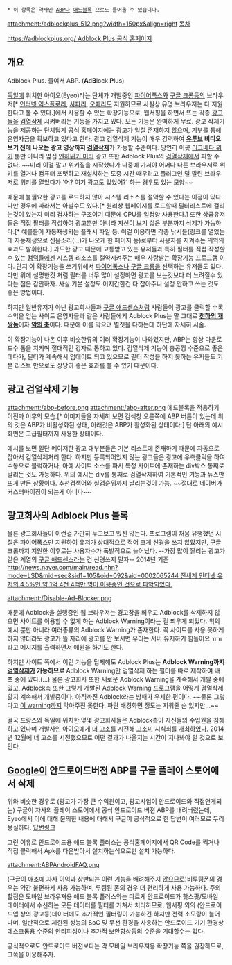  * 이 항목은 약자인 [[ABP]]나 [[애드블록]] 으로도 들어올 수 있습니다.

attachment:/adblockplus_512.png?width=150px&align=right
[[목차]]

[[https://adblockplus.org/ Adblock Plus 공식 홈페이지]]

== 개요 ==
Adblock Plus. 줄여서 ABP. ('''A'''d'''B'''lock '''P'''lus)

[[독]]일에 위치한 아이오(Eyeo)라는 단체가 개발중인 [[모질라 파이어폭스|파이어폭스]]와 [[구글 크롬]]등의 브라우저[* [[인터넷 익스플로러]], [[사파리(웹 브라우저)|사파리]], [[오페라(웹 브라우저)|오페라]]도 지원하므로 사실상 유명 브라우저는 다 지원한다고 볼 수 있다.]에서 사용할 수 있는 확장기능으로, 웹서핑을 하면서 뜨는 각종 [[광고]]들을 [[검열삭제]] 시켜버리는 기능을 가지고 있다. 모든 기능은 완벽하게 무료. 광고 삭제기능을 제공하는 단체답게 공식 홈페이지에는 광고가 일절 존재하지 않으며, 기부를 통해 운영자금을 확보하고 있다고 한다. 광고 검열삭제 기능이 매우 강력하여 '''[[유투브]] 비디오 보기 전에 나오는 광고 영상까지 [[검열삭제]]'''가 가능할 수준이다. 당연히 이곳 [[리그베다 위키]] 뿐만 아니라 옆집 [[엔하위키 미러]] 광고 또한 Adblock Plus의 [[검열삭제]]에서 피할 수 없다. ~~미리 이걸 깔고 위키질을 시작했다가 나중에 가서야 어쩌다 다른 브라우저로 위키를 열거나 컴퓨터 포맷하고 재설치하는 도중 시간 때우려고 플러그인 덜 깔린 브라우저로 위키를 열었다가 '어? 여기 광고도 있었어?' 하는 경우도 있는 모양~~

때문에 불필요한 광고를 로드하지 않아 시스템 리소스를 절약할 수 있다는 이점이 있다. 다만 경우에 따라서는 아닐수도 있다.[* 원리상 웹페이지를 로드할때 필터리스트에 걸리는것이 있는지 미리 검사하는 구조이기 때문에 CPU를 일정양 사용한다.] 또한 상급유저들은 직접 필터를 작성하여 광고뿐만 아니라 자신이 보기 싫은 부분까지 삭제가 가능하다.[* 예를들어 자동재생되는 플래시 파일 등. 이걸 이용하면 각종 낚시들(링크를 열었는데 자동재생으로 신음소리(...)가 나오게 한 페이지 등)로부터 사용자를 지켜주는 의외의 효과도 발휘한다.] 과도한 광고 때문에 고통받고 있는 유저들과 특히 필터를 직접 작성할 수 있는 [[컴덕]]들에겐 시스템 리소스를 절약시켜주는 매우 사랑받는 확장기능 프로그램 이다. 단지 이 확장기능을 쓰기위해서 [[모질라 파이어폭스|파이어폭스]]나 [[구글 크롬]]을 선택하는 유저들도 있다. 다만 위에 설명한것 처럼 필터를 너무 많이 설정하면 광고를 보는것보다 더 느려질수 있다는 점은 감안하자. 사실 기본 설정도 어지간한건 다 잡아주니 설정 안하고 쓰는 것도 좋은 방법이다.

하지만 일반유저가 아닌 광고회사들과 [[구글 애드센스]]처럼 사람들이 광고를 클릭할 수록 수익을 얻는 사이트 운영자들과 같은 사람들에게 Adblock Plus는 말 그대로 '''[[천하의 개쌍놈]]'''이자 '''[[악의 축]]'''이다. 때문에 이를 막으려 별짓을 다하는데 하단에 자세히 서술.

이 확장기능이 나온 이후 비슷한류의 여러 확장기능이 나와있지만, ABP는 항상 다운로드수 톱을 지키며 절대적인 강자로 통하고 있다. 검열삭제 기능이 충공깽 수준으로 좋은데다가, 필터가 계속해서 업데이트 되고 있으므로 필터 작성을 하지 못하는 유저들도 기본 리스트 만으로도 상당히 좋은 효과를 볼 수 있기 때문이다.

== 광고 검열삭제 기능 ==
attachment:/abp-before.png
attachment:/abp-after.png
에드블록을 적용하기 이전과 이후의 모습.[* 이미지들을 자세히 보면 검색창 오른쪽에 ABP 버튼이 있는데 위의 것은 ABP가 비활성화된 상태, 아래것은 ABP가 활성화된 상태이다.] 단 아래의 예시화면은 고급필터까지 사용한 상태이다.

예시를 보면 일단 메이저한 광고 대부분들은 기본 리스트에 존재하기 때문에 자동으로 잡아서 검열삭제처리 한다. 하지만 등록되어있지 않는 광고들은 광고에 우측클릭을 하여 수동으로 블럭하거나, 아예 사이트 소스를 파서 특정 사이트에 존재하는 div박스 통째로 날리는 것도 가능하다. 위의 예시는 div를 통째로 검열삭제하여 기본적인 기능과 뉴스만 뜨게 만든 상황이다. 추천검색어와 실검순위까지 날리는것이 가능. ~~절대로 네이버가 커스터마이징이 되는게 아니다~~

== 광고회사의 Adblock Plus 블록 ==
물론 광고회사들이 이런걸 가만히 두고보고 있진 않는다. 프로그램이 처음 유행했던 시절은 파이어폭스만 지원하여 유저가 상대적으로 적어 크게 신경을 쓰지 않았지만, 구글 크롬까지 지원한 이후로는 사용자수가 폭발적으로 늘어났다. --가장 많이 짤리는 광고가 같은 계열의 [[구글 애드센스]]라는 건 신경쓰지 말자-- 2014년 기준[[http://news.naver.com/main/read.nhn?mode=LSD&mid=sec&sid1=105&oid=092&aid=0002065244 전세계 인터넷 유저의 4.5%인 약 1억 4천 4백만 명이 이용중인 것으로 파악되었다.]]

attachment:/Disable-Ad-Blocker.png

때문에 Adblock을 실행중인 웹 브라우저는 경고창을 띄우고 Adblock를 삭제하지 않으면 사이트를 이용할 수 없게 하는 Adblock Warning이라는 걸 띄우게 되었다. 위의 예시 뿐만 아니라 여러종류의 Adblock Warning가 존재한다. 꼭 사이트를 사용 못하게 하지 않더라도 광고가 뜰 자리에 광고를 안 보시면 우리는 서버 유지하기 힘들어요 ㅠㅠ 라고 메시지를 출력하면서 애원을 하기도 한다.

하지만 사이트 쪽에서 이런 기능을 탑제해도 Adblock Plus는 '''Adblock Warning까지 [[검열삭제]]가 가능하므로''' Adblock Warning만 검열삭제 하는 필터를 따로 제작하여 배포 중에 있다.(...) 물론 광고회사 또한 새로운 Adblock Warning을 계속해서 개발 중에 있고, Adblock측 또한 그렇게 개발된 Adblock Warning 프로그램을 어떻게 검열삭제할지 계속해서 개발중이다. 아직까진 Adblock라는 방패가 우세한 편이다. ~~물론 그렇다고 [[warning.or.kr|이 warning]]까지 막아주진 못한다. 파란 배경화면 정도는 지워줄 순 있지만...~~

결국 프랑스와 독일에 위치한 몇몇 광고회사들은 Adblock측이 자신들의 수입원을 침해하고 있다며 개발사인 아이오에게 [[너 고소]]를 시전해 [[고소미]] 시식회를 [http://news.naver.com/main/read.nhn?mode=LSD&mid=sec&sid1=104&oid=081&aid=0002494605 개최하였다.] 2014년 12월에 너 고소를 시전했으므로 어떤 결과가 나올지는 시간이 지나봐야 알 것으로 보인다.

== [[구글|Google]]이 안드로이드버젼 ABP를 구글 플레이 스토어에서 삭제 ==

위와 비슷한 경우로 (광고가 가장 큰 수익원이고, 광고사업이 안드로이드와 직접연계되는) 구글이 자사의 플레이 스토어에서 공식 안드로이드 버젼 ABP를 내려버렸는데, Eyeo에서 이에 대해 문의한 내용에 대해서 구글이 공식적으로 한 답변이 여러모로 두리뭉실하다. [https://adblockplus.org/blog/adblock-plus-for-android-removed-from-google-play-store 답변링크]

그런 이유로 안드로이드용 애드 블록 플러스는 공식홈페이지에서 QR Code를 찍거나 직접 클릭해서 Apk를 다운받아서 설치하는식으로만 설치 가능하다.

attachment:ABPAndroidFAQ.png

(구글이 애초에 자사 이익과 상반되는 이런 기능을 배려해주지 않으므로)비루팅폰의 경우는 약간 불편하게 사용 가능하며, 루팅된 폰의 경우 더 편리하게 사용 가능하다. 주의할점은 모바일 브라우져용 애드 블록 플러스와는 다르게 안드로이드가 핫스팟/모바일 데이터에서 수신하는 모든 데이터를 필터를 거쳐서 처리하므로, 웹서핑 외의 (안드로이드앱 상의 광고등)데이터에도 추가적인 필터링이 가능하긴 하지만 전력 소모량이 늘어나며, 일반적으로 제한된 성능의 SoC 및 무선 환경을 사용하는 안드로이드 기기 환경상 데스크톱용 수준의 안티피싱이나 추가적 보안향상등의 수준을 기대할수는 없다.

공식적으로도 안드로이드 버젼보다는 각 모바일 브라우져용 확장기능 쪽을 권장하므로, 그쪽을 이용해주자.
 
